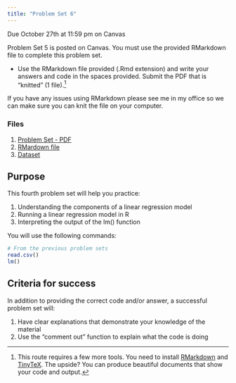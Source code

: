 ```yaml
---
title: "Problem Set 6"
---
```


:::{.callout-important}
Due October 27th at 11:59 pm on Canvas
:::

Problem Set 5 is posted on Canvas. You must use the provided RMarkdown file to complete this problem set.

- Use the RMarkdown file provided (.Rmd extension) and write your answers and code in the spaces provided. Submit the PDF that is "knitted" (1 file).^[This route requires a few more tools. You need to install [RMarkdown](https://rmarkdown.rstudio.com/lesson-1.html) and [TinyTeX](https://yihui.org/tinytex/). The upside? You can produce beautiful documents that show your code and output.]

If you have any issues using RMarkdown please see me in my office so we can make sure you can knit the file on your computer.

### Files

1. [Problem Set - PDF](https://agnesscott.instructure.com/files/758512/)
2. [RMardown file](https://agnesscott.instructure.com/files/758511/)
3. [Dataset](https://agnesscott.instructure.com/files/758510/)



## Purpose

This fourth problem set will help you practice:

1. Understanding the components of a linear regression model
2. Running a linear regression model in R
3. Interpreting the output of the lm() function


You will use the following commands:

```r

# From the previous problem sets
read.csv()
lm()

```



## Criteria for success

In addition to providing the correct code and/or answer, a successful problem set will:

1. Have clear explanations that demonstrate your knowledge of the material
2. Use the "comment out" function to explain what the code is doing

